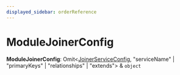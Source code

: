 ```yaml
---
displayed_sidebar: orderReference
---
```



# ModuleJoinerConfig

 **ModuleJoinerConfig**: Omit&#60;[JoinerServiceConfig](../interfaces/order.JoinerServiceConfig.mdx), "serviceName" \| "primaryKeys" \| "relationships" \| "extends"&#62; & `object`
